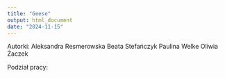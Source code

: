 ```yaml
---
title: "Geese"
output: html_document
date: "2024-11-15"
---
```

Autorki:
Aleksandra Resmerowska
Beata Stefańczyk
Paulina Welke
Oliwia Żaczek

Podział pracy:

